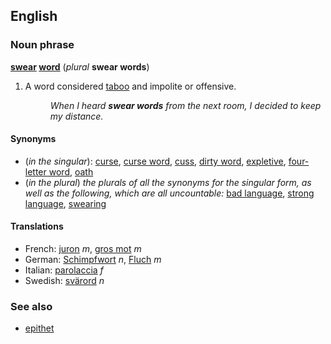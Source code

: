 == English ==
=== Noun phrase ===
'''[[swear]] [[word]]''' (''plural'' '''swear words''')

#A word considered [[taboo]] and impolite or offensive.
#:''When I heard '''swear words''' from the next room, I decided to keep my distance.''

====Synonyms====
*(''in the singular''): [[curse]], [[curse word]], [[cuss]], [[dirty word]], [[expletive]], [[four-letter word]], [[oath]]
*(''in the plural'') ''the plurals of all the synonyms for the singular form, as well as the following, which are all uncountable:'' [[bad language]], [[strong language]], [[swearing]]

==== Translations ====
*French: [[juron]] ''m'', [[gros mot]] ''m''
*German: [[Schimpfwort]] ''n'', [[Fluch]] ''m''
*Italian: [[parolaccia]] ''f''
*Swedish: [[svärord]] ''n''

===See also===
*[[epithet]]